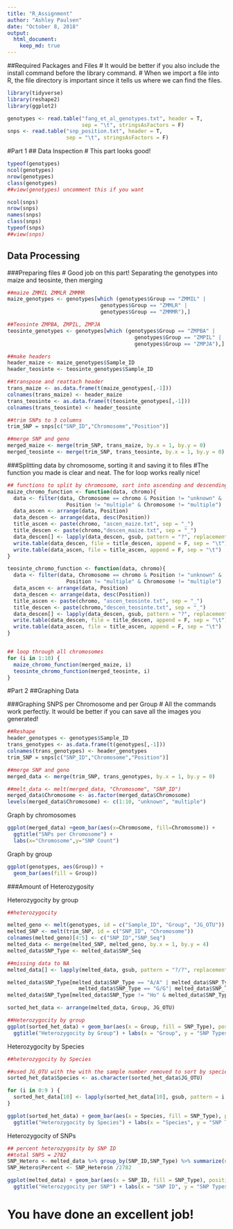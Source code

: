 ```yaml
---
title: "R_Assignment"
author: "Ashley Paulsen"
date: "October 8, 2018"
output: 
  html_document:
    keep_md: true
---
```


##Required Packages and Files
# It would be better if you also include the install command before the library command. 
# When we import a file into R, the file directory is important since it tells us where we can find the files.

```r
library(tidyverse)
library(reshape2)
library(ggplot2)

genotypes <- read.table("fang_et_al_genotypes.txt", header = T,
                        sep = "\t", stringsAsFactors = F)
snps <- read.table("snp_position.txt", header = T,
                   sep = "\t", stringsAsFactors = F)
```

#Part 1
## Data Inspection
# This part looks good!
```r
typeof(genotypes)
ncol(genotypes)
nrow(genotypes)
class(genotypes)
##view(genotypes) uncomment this if you want

ncol(snps)
nrow(snps)
names(snps)
class(snps)
typeof(snps)
##view(snps)
```

## Data Processing

###Preparing files
# Good job on this part!
Separating the genotypes into maize and teosinte, then merging

``` r
##maize ZMMIL ZMMLR ZMMMR
maize_genotypes <- genotypes[which (genotypes$Group == "ZMMIL" |
                              genotypes$Group == "ZMMLR" |
                              genotypes$Group == "ZMMMR"),]

##Teosinte ZMPBA, ZMPIL, ZMPJA
teosinte_genotypes <- genotypes[which (genotypes$Group == "ZMPBA" |
                                         genotypes$Group == "ZMPIL" |
                                         genotypes$Group == "ZMPJA"),]

##make headers
header_maize <- maize_genotypes$Sample_ID
header_teosinte <- teosinte_genotypes$Sample_ID

##transpose and reattach header
trans_maize <- as.data.frame(t(maize_genotypes[,-1]))
colnames(trans_maize) <- header_maize
trans_teosinte <- as.data.frame(t(teosinte_genotypes[,-1]))
colnames(trans_teosinte) <- header_teosinte

##trim SNPs to 3 columns
trim_SNP = snps[c("SNP_ID","Chromosome","Position")]

##merge SNP and geno
merged_maize <- merge(trim_SNP, trans_maize, by.x = 1, by.y = 0)
merged_teosinte <- merge(trim_SNP, trans_teosinte, by.x = 1, by.y = 0)
```

###Splitting data by chromosome, sorting it and saving it to files
#The function you made is clear and neat. The for loop works really nice!
```r
## functions to split by chromosome, sort into ascending and descending, and write to files
maize_chromo_function <- function(data, chromo){
  data <- filter(data, Chromosome == chromo & Position != "unknown" &
                   Position != "multiple" & Chromosome != "multiple")
  data_ascen <- arrange(data, Position)
  data_descen <- arrange(data, desc(Position))
  title_ascen <- paste(chromo, "ascen_maize.txt", sep = "_")
  title_descen <- paste(chromo,"descen_maize.txt", sep = "_")
  data_descen[] <- lapply(data_descen, gsub, pattern = "?", replacement = "-", fixed = TRUE)
  write.table(data_descen, file = title_descen, append = F, sep = "\t")
  write.table(data_ascen, file = title_ascen, append = F, sep = "\t")
}

teosinte_chromo_function <- function(data, chromo){
  data <- filter(data, Chromosome == chromo & Position != "unknown" &
                   Position != "multiple" & Chromosome != "multiple")
  data_ascen <- arrange(data, Position)
  data_descen <- arrange(data, desc(Position))
  title_ascen <- paste(chromo, "ascen_teosinte.txt", sep = "_")
  title_descen <- paste(chromo,"descen_teosinte.txt", sep = "_")
  data_descen[] <- lapply(data_descen, gsub, pattern = "?", replacement = "-", fixed = TRUE)
  write.table(data_descen, file = title_descen, append = F, sep = "\t")
  write.table(data_ascen, file = title_ascen, append = F, sep = "\t")
}


## loop through all chromosomes
for (i in 1:10) {
  maize_chromo_function(merged_maize, i)
  teosinte_chromo_function(merged_teosinte, i)
}
```

#Part 2
##Graphing Data

###Graphing SNPS per Chromosome and per Group
# All the commands work perfectly. It would be better if you can save all the images you generated!
```r
##Reshape
header_genotypes <- genotypes$Sample_ID
trans_genotypes <- as.data.frame(t(genotypes[,-1]))
colnames(trans_genotypes) <- header_genotypes
trim_SNP = snps[c("SNP_ID","Chromosome","Position")]

##merge SNP and geno
merged_data <- merge(trim_SNP, trans_genotypes, by.x = 1, by.y = 0)

##melt_data <- melt(merged_data, "Chromosome", "SNP_ID")
merged_data$Chromosome <- as.factor(merged_data$Chromosome)
levels(merged_data$Chromosome) <- c(1:10, "unknown", "multiple")
```

Graph by chromosomes

```r
ggplot(merged_data) +geom_bar(aes(x=Chromosome, fill=Chromosome)) + 
  ggtitle("SNPs per Chromosome") + 
  labs(x="Chromosome",y="SNP Count")
```

Graph by group

```r
ggplot(genotypes, aes(Group)) +
  geom_bar(aes(fill = Group))
```

###Amount of Heterozygosity

Heterozygocity by group

```r
##heterozygocity

melted_geno <- melt(genotypes, id = c("Sample_ID", "Group", "JG_OTU"))
melted_SNP <- melt(trim_SNP, id = c("SNP_ID", "Chromosome"))
colnames(melted_geno)[4:5] <- c("SNP_ID","SNP_Seq")
melted_data <- merge(melted_SNP, melted_geno, by.x = 1, by.y = 4)
melted_data$SNP_Type <- melted_data$SNP_Seq

##missing data to NA
melted_data[] <- lapply(melted_data, gsub, pattern = "?/?", replacement = "NA", fixed = TRUE)

melted_data$SNP_Type[melted_data$SNP_Type == "A/A" | melted_data$SNP_Type == "T/T" |
                       melted_data$SNP_Type == "G/G"| melted_data$SNP_Type == "C/C"] <- "Ho"
melted_data$SNP_Type[melted_data$SNP_Type != "Ho" & melted_data$SNP_Type != "NA"] <- "Ht"

sorted_het_data <- arrange(melted_data, Group, JG_OTU)

##Heterozygocity by group
ggplot(sorted_het_data) + geom_bar(aes(x = Group, fill = SNP_Type), position = "fill") +
  ggtitle("Heterozygocity by Group") + labs(x = "Group", y = "SNP Types")
```

Heterozygocity by Species

```r
##heterozygocity by Species

##used JG_OTU with the with the sample number removed to sort by species
sorted_het_data$Species <- as.character(sorted_het_data$JG_OTU)

for (i in 0:9 ) {
  sorted_het_data[10] <- lapply(sorted_het_data[10], gsub, pattern = i , replacement = "", fixed = TRUE)
}

ggplot(sorted_het_data) + geom_bar(aes(x = Species, fill = SNP_Type), position = "fill") +
  ggtitle("Heterozygocity by Species") + labs(x = "Species", y = "SNP Types")
```

Heterozygocity of SNPs

```r
## percent heterozygosity by SNP ID
##total SNPS = 2782
SNP_Hetero <- melted_data %>% group_by(SNP_ID,SNP_Type) %>% summarize(n=n())
SNP_Hetero$Percent <- SNP_Hetero$n /2782

ggplot(melted_data) + geom_bar(aes(x = SNP_ID, fill = SNP_Type), position = "fill") +
  ggtitle("Heterozygocity per SNP") + labs(x = "SNP ID", y = "SNP Types")
```
# You have done an excellent job!

